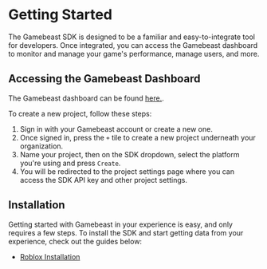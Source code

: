 # Getting Started

The Gamebeast SDK is designed to be a familiar and easy-to-integrate tool for developers. 
Once integrated, you can access the Gamebeast dashboard to monitor and manage your game's performance, manage users, and more.

## Accessing the Gamebeast Dashboard

The Gamebeast dashboard can be found [here.](https://gamebeast.gg/).

To create a new project, follow these steps:
1. Sign in with your Gamebeast account or create a new one. 
2. Once signed in, press the `+` tile to create a new project underneath your organization.
3. Name your project, then on the SDK dropdown, select the platform you're using and press `Create`.
4. You will be redirected to the project settings page where you can access the SDK API key and other project settings.

## Installation

Getting started with Gamebeast in your experience is easy, and only requires a few steps. To install the SDK and start getting data from your experience, check out the guides below:
- [Roblox Installation](/Roblox/Installation)

